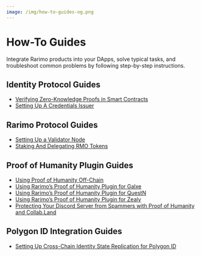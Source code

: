 ```yaml
---
image: /img/how-to-guides-og.png
---
```


# How-To Guides

Integrate Rarimo products into your DApps, solve typical tasks, and troubleshoot common problems by following step-by-step instructions.

## Identity Protocol Guides

- [Verifying Zero-Knowledge Proofs in Smart Contracts](/how-to-guides/zkp-verification)
- [Setting Up A Credentials Issuer](/how-to-guides/setup-issuer)

## Rarimo Protocol Guides

- [Setting Up a Validator Node](/how-to-guides/validator-setup)
- [Staking And Delegating RMO Tokens](/how-to-guides/staking)

## Proof of Humanity Plugin Guides

- [Using Proof of Humanity Off-Chain](/how-to-guides/poh-offchain-verification)
- [Using Rarimo’s Proof of Humanity Plugin for Galxe](/how-to-guides/poh-galxe)
- [Using Rarimo’s Proof of Humanity Plugin for QuestN](/how-to-guides/poh-questn)
- [Using Rarimo’s Proof of Humanity Plugin for Zealy](/how-to-guides/poh-zealy)
- [Protecting Your Discord Server from Spammers with Proof of Humanity and Collab.Land
](/proof-of-humanity-collabland-discord)


## Polygon ID Integration Guides

- [Setting Up Cross-Chain Identity State Replication for Polygon ID](/how-to-guides/polygon-id-state-replication)
